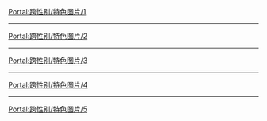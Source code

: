 {{Portal:跨性别/box-header|特色图片|Portal:跨性别/特色图片|}}

[[Portal:跨性别/特色图片/1|Portal:跨性别/特色图片/1]]
{{Portal:跨性别/特色图片/1}}
----
[[Portal:跨性别/特色图片/2|Portal:跨性别/特色图片/2]]
{{Portal:跨性别/特色图片/2}}
----
[[Portal:跨性别/特色图片/3|Portal:跨性别/特色图片/3]]
{{Portal:跨性别/特色图片/3}}
----
[[Portal:跨性别/特色图片/4|Portal:跨性别/特色图片/4]]
{{Portal:跨性别/特色图片/4}}
----
[[Portal:跨性别/特色图片/5|Portal:跨性别/特色图片/5]]
{{Portal:跨性别/特色图片/5}}

{{Portal:跨性别/box-footer|}}